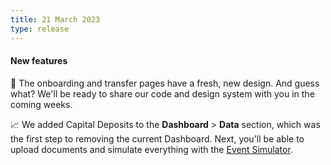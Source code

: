 ```yaml
---
title: 21 March 2023
type: release
---
```


#### New features

🎨 The onboarding and transfer pages have a fresh, new design.
And guess what?
We'll be ready to share our code and design system with you in the coming weeks.

📈 We added Capital Deposits to the **Dashboard** > **Data** section, which was the first step to removing the current Dashboard.
Next, you'll be able to upload documents and simulate everything with the [Event Simulator](/developers/tools/event-simulator).

